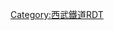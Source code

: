 {{Routemap|inline=<includeonly>yes</includeonly>|collapse=yes|title=拜島線|title-bg=#00a6bf|title-color=white|map=
KHSTa\\~~ ~~[[西武新宿站|西武新宿]]
LSTR\\~~ ~~↑[[新宿線 (西武鐵道)|新宿線]]
BHF\\~~0.0~~SS19 '''[[小平站|小平]]'''
KRWgl\KRW+r\~~ ~~↑↓新宿線
\ABZgxl+l\eBHFq~~ ~~（舊）''萩山''~~1928-1958
STR~~ ~~→[[多摩湖線]]
BHF~~1.1~~SS30 '''[[萩山站|萩山]]'''~~1958-
KRW+l\KRWgr\~~ ~~↓←多摩湖線
KRZo\ABZg+r\~~ ~~←[[國分寺線]]
LSTR\STR\
KHSTe\STR\~~ ~~[[多摩湖站|多摩湖]]
BHF~~2.7~~SS31 '''[[小川站 (東京都)|小川]]'''
\ABZgl\STRq~~ ~~→國分寺線
eDST~~3.9~~''{{link-ja|西小川信號所|西小川信号所}}''~~1991年廢除
hSTRa
hBHF~~5.7~~SS32 '''[[東大和市站|東大和市]]'''
hSTRe
KDSTaq\ABZg+r\~~ ~~{{link-ja|玉川上水車輛基地|玉川上水車両基地}}
BHF~~7.2~~SS33 '''[[玉川上水站|玉川上水]]'''
hBHFq\KRZh\hSTRq~~ ~~←[[多摩都市單軌電車]]：
STR~~ ~~ [[多摩都市單軌電車線]]→
BHF~~9.6~~SS34 '''[[武藏砂川站|武藏砂川]]'''
BHF~~11.6~~SS35 '''[[西武立川站|西武立川]]'''
\STR\STR+l~~ ~~↓[[東日本旅客鐵道|JR東]]：[[青梅線]]→
\STR\ABZg+l~~ ~~↓JR東：[[八高線]]→
\KBHFe-L\BHF-R~~14.3~~SS36 '''[[拜島站|拜島]]'''
\\ABZgl~~ ~~→JR東：[[五日市線]]
\\ABZgl~~ ~~↑JR東：青梅線→
\\STR~~ ~~↑↓JR東：八高線
|bottom={{navbar|西武鐵道RDT/拜島線}}
}}<noinclude>{{rdt intro|[[拜島線|西武鐵道拜島線]]}}

[[Category:西武鐵道RDT]]
[[Category:拜島線| ]]

</noinclude>